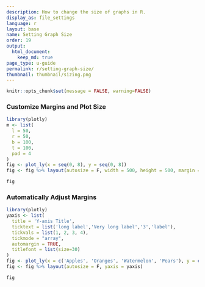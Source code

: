 ```yaml
---
description: How to change the size of graphs in R.
display_as: file_settings
language: r
layout: base
name: Setting Graph Size
order: 19
output:
  html_document:
    keep_md: true
page_type: u-guide
permalink: r/setting-graph-size/
thumbnail: thumbnail/sizing.png
---
```


```r
knitr::opts_chunk$set(message = FALSE, warning=FALSE)
```
### Customize Margins and Plot Size
```r
library(plotly)
m <- list(
  l = 50,
  r = 50,
  b = 100,
  t = 100,
  pad = 4
)
fig <- plot_ly(x = seq(0, 8), y = seq(0, 8))
fig <- fig %>% layout(autosize = F, width = 500, height = 500, margin = m)

fig
```

### Automatically Adjust Margins
```r
library(plotly)
yaxis <- list(
  title = 'Y-axis Title',
  ticktext = list('long label','Very long label','3','label'),
  tickvals = list(1, 2, 3, 4),
  tickmode = "array",
  automargin = TRUE,
  titlefont = list(size=30)
)
fig <- plot_ly(x = c('Apples', 'Oranges', 'Watermelon', 'Pears'), y = c(3, 1, 2, 4), width = 500, height = 500, type = 'bar')
fig <- fig %>% layout(autosize = F, yaxis = yaxis)

fig
```